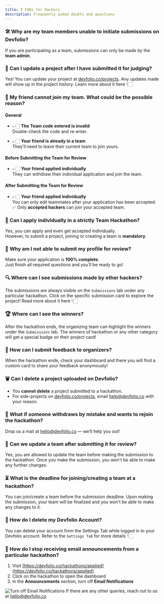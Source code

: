 ```yaml
---
title: ❓ FAQs for Hackers
description: Frequently asked doubts and questions
---
```


### 🛠️ **Why are my team members unable to initiate submissions on Devfolio?**

If you are participating as a team, submissions can only be made by the **team admin**.


### 🔁 **Can I update a project after I have submitted it for judging?**

Yes! You can update your project at [devfolio.co/projects](https://devfolio.co/projects). Any updates made will show up in the project history. Learn more about it here 👇🏻

<Card
  title="💪 Projects Tab"
  href="/docs/guide/your-devfolio-profile/projects"
/>

### 🤝 **My friend cannot join my team. What could be the possible reason?**

#### General

- 👉🏻 **The Team code entered is invalid**  
  Double-check the code and re-enter.

- 👉🏻 **Your friend is already in a team**  
  They’ll need to leave their current team to join yours.

#### Before Submitting the Team for Review

- 👉🏻 **Your friend applied individually**  
  They can withdraw their individual application and join the team.

#### After Submitting the Team for Review

- 👉🏻 **Your friend applied individually**  
  You can only edit teammates after your application has been accepted.  
  ✅ Only **accepted hackers** can join your accepted team.


### 👤 **Can I apply individually in a strictly Team Hackathon?**

Yes, you can apply and even get accepted individually.  
However, to submit a project, joining or creating a team is **mandatory**.


### 🚫 **Why am I not able to submit my profile for review?**

Make sure your application is **100% complete**.  
Just finish all required questions and you’ll be ready to go!


### 🔍 **Where can I see submissions made by other hackers?**

The submissions are always visible on the `Submissions` tab under any particular hackathon. Click on the specific submission card to explore the project! Read more about it here 👇🏻

<Card
  title="👀 View Projects"
  href="/docs/guide/Projects/view-submissions"
/>

### 🏆 **Where can I see the winners?**

After the hackathon ends, the organizing team can highlight the winners under the `Submissions` tab. The winners of hackathon or any other category will get a special badge on their project card!


### 💬 **How can I submit feedback to organizers?**

When the hackathon ends, check your dashboard and there you will find a custom card to share your feedback anonymously!


### 🗑️ **Can I delete a project uploaded on Devfolio?**

- You **cannot delete** a project submitted to a hackathon.
- For side-projects on [devfolio.co/projects](https://devfolio.co/projects), email [help@devfolio.co](mailto:help@devfolio.co) with your reason.


### 🔄 **What if someone withdraws by mistake and wants to rejoin the hackathon?**

Drop us a mail at [hello@devfolio.co](mailto:hello@devfolio.co) — we’ll help you out!



### 👥 **Can we update a team after submitting it for review?**

Yes, you are allowed to update the team before making the submission to the hackathon. Once you make the submission, you won't be able to make any further changes.


### ⏳ **What is the deadline for joining/creating a team at a hackathon?**

You can join/create a team before the submission deadline. Upon making the submission, your team will be finalized and you won't be able to make any changes to it.


### 🧨 **How do I delete my Devfolio Account?**

You can delete your account from the Settings Tab while logged in to your Devfolio account. Refer to the `Settings Tab` for more details 👇🏻
<Card
  title="🔧 Settings Tab"
  href="/docs/guide/your-devfolio-profile/settings"
/>


### 📧 **How do I stop receiving email announcements from a particular hackathon?**

1. Visit [https://devfolio.co/hackathons/applied](https://devfolio.co/hackathons/applied)  
2. Click on the hackathon to open the dashboard  
3. In the **Announcements** section, turn off **Email Notifications**

<img src="/assets/email.gif" alt="Turn off Email Notifications" />

<Callout type="info" title="Need more help?">
If there are any other queries, reach out to us at <a href="mailto:hello@devfolio.co">hello@devfolio.co</a>
</Callout>
